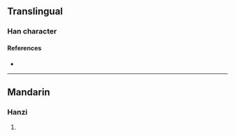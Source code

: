 {{character info/new}}
==Translingual==

===Han character===
{{Han char|rn=96|rad=玉|as=11|sn=15|four=|canj=MGTHS|ids=⿰𤣩莠}}

====References====
* {{Han ref|kx=0741.270|dkj=21223|dj=1151.010|hdz=21134.060|uh=7493|ud=29843}}

----

==Mandarin==

===Hanzi===
{{cmn-hanzi|pin=[[xiù]] ([[xiu4]])|wg=<sup>4</sup>}}

# {{rfdef|cmn|sort=玉11}}